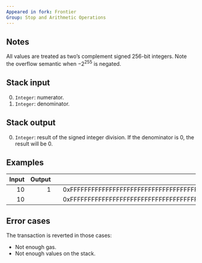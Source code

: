 ```yaml
---
Appeared in fork: Frontier
Group: Stop and Arithmetic Operations
---
```


## Notes

All values are treated as two’s complement signed 256-bit integers. Note the overflow semantic when −2<sup>255</sup> is negated.

## Stack input

0. `Integer`: numerator.
1. `Integer`: denominator.

## Stack output

0. `Integer`: result of the signed integer division. If the denominator is 0, the result will be 0.

## Examples

| Input | Output | | Input | Output |
|------:|-------:|-|------:|-------:|
| 10 | 1 | | 0xFFFFFFFFFFFFFFFFFFFFFFFFFFFFFFFFFFFFFFFFFFFFFFFFFFFFFFFFFFFFFFFF | 2 |
| 10 | | | 0xFFFFFFFFFFFFFFFFFFFFFFFFFFFFFFFFFFFFFFFFFFFFFFFFFFFFFFFFFFFFFFFE | |

## Error cases

The transaction is reverted in those cases:
- Not enough gas.
- Not enough values on the stack.
